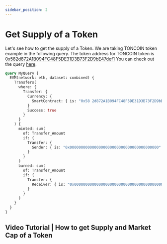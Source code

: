 ```yaml
---
sidebar_position: 2
---
```


# Get Supply of a Token

Let's see how to get the supply of a Token. We are taking TONCOIN token example in the following query. The token address for TONCOIN token is [0x582d872A1B094FC48F5DE31D3B73F2D9bE47def1](https://etherscan.io/token/0x582d872a1b094fc48f5de31d3b73f2d9be47def1)
You can check out the query [here](https://ide.bitquery.io/Total-supply-of-a-token-on-ethereum-mainnet_1).

```graphql
query MyQuery {
  EVM(network: eth, dataset: combined) {
    Transfers(
      where: {
        Transfer: {
          Currency: {
            SmartContract: { is: "0x58 2d872A1B094FC48F5DE31D3B73F2D9bE47def1" }
          }
          Success: true
        }
      }
    ) {
      minted: sum(
        of: Transfer_Amount
        if: {
          Transfer: {
            Sender: { is: "0x0000000000000000000000000000000000000000" }
          }
        }
      )
      burned: sum(
        of: Transfer_Amount
        if: {
          Transfer: {
            Receiver: { is: "0x0000000000000000000000000000000000000000" }
          }
        }
      )
    }
  }
}
```

## Video Tutorial | How to get Supply and Market Cap of a Token

<VideoPlayer url="https://www.youtube.com/watch?v=O6GAYu8Belk" />
